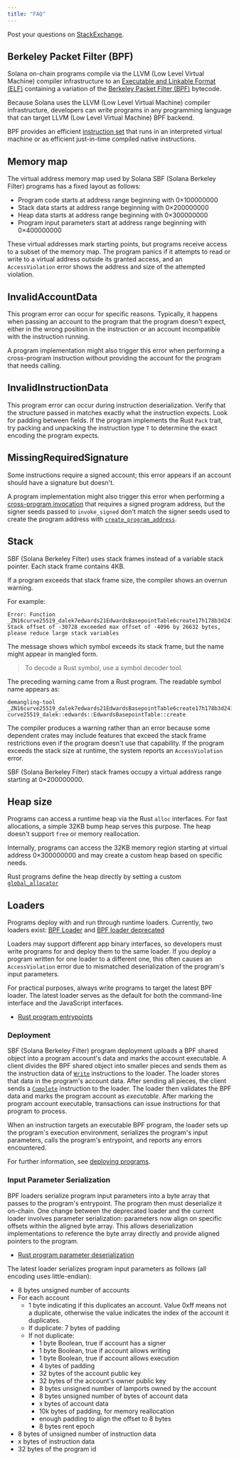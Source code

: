 ```yaml
---
title: "FAQ"
---
```


Post your questions on
[StackExchange](https://solana.stackexchange.com/questions/ask).

## Berkeley Packet Filter (BPF)

Solana on-chain programs compile via the
LLVM (Low Level Virtual Machine) compiler infrastructure to an
[Executable and Linkable Format (ELF)](https://en.wikipedia.org/wiki/Executable_and_Linkable_Format)
containing a variation of the
[Berkeley Packet Filter (BPF)](https://en.wikipedia.org/wiki/Berkeley_Packet_Filter)
bytecode.

Because Solana uses the LLVM (Low Level Virtual Machine) compiler infrastructure, developers can write programs
in any programming language that can target LLVM (Low Level Virtual Machine) BPF backend.

BPF provides an efficient
[instruction set](https://github.com/iovisor/bpf-docs/blob/master/eBPF.md) that
runs in an interpreted virtual machine or as efficient just-in-time
compiled native instructions.

## Memory map

The virtual address memory map used by Solana SBF (Solana Berkeley Filter) programs has a fixed layout
as follows:

- Program code starts at address range beginning with 0×100000000
- Stack data starts at address range beginning with 0×200000000
- Heap data starts at address range beginning with 0×300000000
- Program input parameters start at address range beginning with 0×400000000

These virtual addresses mark starting points, but programs receive access to
a subset of the memory map. The program panics if it attempts to read or
write to a virtual address outside its granted access, and an
`AccessViolation` error shows the address and size of the attempted violation.

## InvalidAccountData

This program error can occur for specific reasons. Typically, it happens when
passing an account to the program that the program doesn't expect, either in
the wrong position in the instruction or an account incompatible with the
instruction running.

A program implementation might also trigger this error when performing a
cross-program instruction without providing the account for the program
that needs calling.

## InvalidInstructionData

This program error can occur during instruction deserialization. Verify
that the structure passed in matches exactly what the instruction expects. Look for
padding between fields. If the program implements the Rust `Pack` trait, try
packing and unpacking the instruction type `T` to determine the exact encoding
the program expects.

## MissingRequiredSignature

Some instructions require a signed account; this error appears if
an account should have a signature but doesn't.

A program implementation might also trigger this error when performing a
[cross-program invocation](/docs/core/cpi) that requires a signed program
address, but the signer seeds passed to `invoke_signed` don't match the
signer seeds used to create the program address with
[`create_program_address`](/docs/core/pda#createprogramaddress).

## Stack

SBF (Solana Berkeley Filter) uses stack frames instead of a variable stack pointer. Each stack frame
contains 4KB.

If a program exceeds that stack frame size, the compiler shows an
overrun warning.

For example:

```text
Error: Function _ZN16curve25519_dalek7edwards21EdwardsBasepointTable6create17h178b3d2411f7f082E Stack offset of -30728 exceeded max offset of -4096 by 26632 bytes, please reduce large stack variables
```

The message shows which symbol exceeds its stack frame, but the name
might appear in mangled form.

> To decode a Rust symbol, use a symbol decoder tool.

The preceding warning came from a Rust program. The readable symbol name appears as:

```shell
demangling-tool _ZN16curve25519_dalek7edwards21EdwardsBasepointTable6create17h178b3d2411f7f082E
curve25519_dalek::edwards::EdwardsBasepointTable::create
```

The compiler produces a warning rather than an error because some dependent
crates may include features that exceed the stack frame restrictions even
if the program doesn't use that capability. If the program exceeds the stack
size at runtime, the system reports an `AccessViolation` error.

SBF (Solana Berkeley Filter) stack frames occupy a virtual address range starting at 0×200000000.

## Heap size

Programs can access a runtime heap via the Rust `alloc` interfaces. For fast
allocations, a simple 32KB bump heap serves this purpose. The heap doesn't support
`free` or memory reallocation.

Internally, programs can access the 32KB memory region starting at virtual
address 0×300000000 and may create a custom heap based on specific needs.

Rust programs define the heap directly by setting a custom
[`global_allocator`](https://github.com/solana-labs/solana/blob/d9b0fc0e3eec67dfe4a97d9298b15969b2804fab/sdk/program/src/entrypoint.rs#L72)

## Loaders

Programs deploy with and run through runtime loaders. Currently, two loaders exist:
[BPF Loader](https://github.com/solana-labs/solana/blob/7ddf10e602d2ed87a9e3737aa8c32f1db9f909d8/sdk/program/src/bpf_loader.rs#L17)
and
[BPF loader deprecated](https://github.com/solana-labs/solana/blob/7ddf10e602d2ed87a9e3737aa8c32f1db9f909d8/sdk/program/src/bpf_loader_deprecated.rs#L14)

Loaders may support different app binary interfaces, so developers must
write programs for and deploy them to the same loader. If you deploy a program
written for one loader to a different one, this often causes an
`AccessViolation` error due to mismatched deserialization of the program's input
parameters.

For practical purposes, always write programs to target the latest
BPF loader. The latest loader serves as the default for both the command-line interface
and the JavaScript interfaces.

- [Rust program entrypoints](/docs/programs/lang-rust#program-entrypoint)

### Deployment

SBF (Solana Berkeley Filter) program deployment uploads a BPF shared object into a
program account's data and marks the account executable. A client divides the
BPF shared object into smaller pieces and sends them as the instruction data of
[`Write`](https://github.com/solana-labs/solana/blob/bc7133d7526a041d1aaee807b80922baa89b6f90/sdk/program/src/loader_instruction.rs#L13)
instructions to the loader. The loader stores that data in the program's
account data. After sending all pieces, the client sends a
[`Complete`](https://github.com/solana-labs/solana/blob/bc7133d7526a041d1aaee807b80922baa89b6f90/sdk/program/src/loader_instruction.rs#L30)
instruction to the loader. The loader then validates the BPF data and
marks the program account as _executable_. After marking the program account
executable, transactions can issue instructions for that
program to process.

When an instruction targets an executable BPF program, the loader
sets up the program's execution environment, serializes the program's input
parameters, calls the program's entrypoint, and reports any errors encountered.

For further information, see [deploying programs](/docs/programs/deploying).

### Input Parameter Serialization

BPF loaders serialize program input parameters into a byte array that passes
to the program's entrypoint. The program then must deserialize it on-chain. One change between the deprecated loader and
the current loader involves parameter serialization: parameters now align on specific offsets within the aligned byte
array. This allows deserialization implementations to reference the
byte array directly and provide aligned pointers to the program.

- [Rust program parameter deserialization](/docs/programs/lang-rust#parameter-deserialization)

The latest loader serializes program input parameters as follows (all
encoding uses little-endian):

- 8 bytes unsigned number of accounts
- For each account
  - 1 byte indicating if this duplicates an account. Value 0xff means not a duplicate,
    otherwise the value indicates the index of the account it duplicates.
  - If duplicate: 7 bytes of padding
  - If not duplicate:
    - 1 byte Boolean, true if account has a signer
    - 1 byte Boolean, true if account allows writing
    - 1 byte Boolean, true if account allows execution
    - 4 bytes of padding
    - 32 bytes of the account public key
    - 32 bytes of the account's owner public key
    - 8 bytes unsigned number of lamports owned by the account
    - 8 bytes unsigned number of bytes of account data
    - x bytes of account data
    - 10k bytes of padding, for memory reallocation
    - enough padding to align the offset to 8 bytes
    - 8 bytes rent epoch
- 8 bytes of unsigned number of instruction data
- x bytes of instruction data
- 32 bytes of the program id
